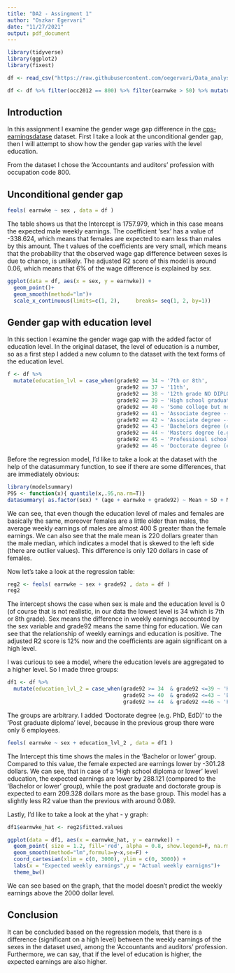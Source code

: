 ```yaml
---
title: "DA2 - Assingment 1" 
author: "Oszkar Egervari"
date: "11/27/2021"
output: pdf_document
---
```


```r
library(tidyverse)
library(ggplot2)
library(fixest)

df <- read_csv("https://raw.githubusercontent.com/oegervari/Data_analysis_2/main/data/morg-2014-emp.csv")

df <- df %>% filter(occ2012 == 800) %>% filter(earnwke > 50) %>% mutate(occupation = 'Accountants and auditors')

```

## Introduction

In this assignment I examine the gender wage gap difference in the [cps-earningsdatase](https://osf.io/g8p9j/) dataset. First I take a look at the unconditional gender gap, then I will attempt to show how the gender gap varies with the level education.

From the dataset I chose the 'Accountants and auditors' profession with occupation code 800.


## Unconditional gender gap

```r
feols( earnwke ~ sex , data = df )
```

The table shows us that the Intercept is 1757.979, which in this case means the expected male weekly earnings. The coefficient 'sex' has a value of -338.624, which means that females are expected to earn less than males by this amount. The t values of the coefficients are very small, which means that the probability that the observed wage gap difference between sexes is due to chance, is unlikely. 
The adjusted R2 score of this model is around 0.06, which means that 6% of the wage difference is explained by sex.

```r
ggplot(data = df, aes(x = sex, y = earnwke)) +
  geom_point()+ 
  geom_smooth(method="lm")+
  scale_x_continuous(limits=c(1, 2),     breaks= seq(1, 2, by=1))
```

## Gender gap with education level

In this section I examine the gender wage gap with the added factor of education level. In the original dataset, the level of education is a number, so as a first step I added a new column to the dataset with the text forms of the education level.

```r
f <- df %>% 
  mutate(education_lvl = case_when(grade92 == 34 ~ '7th or 8th',
                                   grade92 == 37 ~ '11th',
                                   grade92 == 38 ~ '12th grade NO DIPLOMA',
                                   grade92 == 39 ~ 'High school graduate, diploma or GED',
                                   grade92 == 40 ~ 'Some college but no degree',
                                   grade92 == 41 ~ 'Associate degree -- occupational/vocational',
                                   grade92 == 42 ~ 'Associate degree -- academic program',
                                   grade92 == 43 ~ 'Bachelors degree (e.g. BA,AB,BS)',
                                   grade92 == 44 ~ 'Masters degree (e.g. MA,MS,MEng,Med,MSW,MBA)',
                                   grade92 == 45 ~ 'Professional school deg. (e.g. MD,DDS,DVM,LLB,JD)',
                                   grade92 == 46 ~ 'Doctorate degree (e.g. PhD, EdD)'))
```

Before the regression model, I'd like to take a look at the dataset with the help of the datasummary function, to see if there are some differences, that are immediately obvious:

```r
library(modelsummary)
P95 <- function(x){ quantile(x,.95,na.rm=T)}
datasummary( as.factor(sex) * (age + earnwke + grade92) ~ Mean + SD + Min + Max + Median + P95 + N , data = df )
```

We can see, that even though the education level of males and females are basically the same, moreover females are a little older than males, the average weekly earnings of males are almost 400 $ greater than the female earnings. We can also see that the male mean is 220 dollars greater than the male median, which indicates a model that is skewed to the left side (there are outlier values). This difference is only 120 dollars in case of females.

Now let's take a look at the regression table:

```r
reg2 <- feols( earnwke ~ sex + grade92 , data = df )
reg2
```

The intercept shows the case when sex is male and the education level is 0 (of course that is not realistic, in our data the lowest level is 34 which is 7th or 8th grade). Sex means the difference in weekly earnings accounted by the sex variable and grade92 means the same thing for education. We can see that the relationship of weekly earnings and education is positive. The adjusted R2 score is 12% now and the coefficients are again significant on a high level. 

I was curious to see a model, where the education levels are aggregated to a higher level. So I made three groups:

```r
df1 <- df %>% 
  mutate(education_lvl_2 = case_when(grade92 >= 34  & grade92 <=39 ~ 'High School diploma or lower',
                                     grade92 >= 40  & grade92 <=43 ~ 'Bachelor or lower',
                                     grade92 >= 44  & grade92 <=46 ~ 'Post graduate diploma and Doctorate'))
```

The groups are arbitrary. I added 'Doctorate degree (e.g. PhD, EdD)' to the 'Post graduate diploma' level, because in the previous group there were only 6 employees.

```r
feols( earnwke ~ sex + education_lvl_2 , data = df1 )
```

The Intercept this time shows the males in the 'Bachelor or lower' group. Compared to this value, the female expected are earnings lower by -301.28 dollars. We can see, that in case of a 'High school diploma or lower' level education, the expected earnings are lower by 288.121 (compared to the 'Bachelor or lower' group), while the post graduate and doctorate group is expected to earn 209.328 dollars more as the base group. This model has a slightly less R2 value than the previous with around 0.089. 

Lastly, I'd like to take a look at the yhat - y graph:

```r
df1$earnwke_hat <- reg2$fitted.values

ggplot(data = df1, aes(x = earnwke_hat, y = earnwke)) +
  geom_point( size = 1.2, fill='red', alpha = 0.8, show.legend=F, na.rm = TRUE) + 
  geom_smooth(method="lm",formula=y~x,se=F) +
  coord_cartesian(xlim = c(0, 3000), ylim = c(0, 3000)) +
  labs(x = "Expected weekly earnings",y = "Actual weekly earnigns")+
  theme_bw()
```

We can see based on the graph, that the model doesn't predict the weekly earnings above the 2000 dollar level. 

## Conclusion

It can be concluded based on the regression models, that there is a difference (significant on a high level) between the weekly earnings of the sexes in the dataset used, among the 'Accountants and auditors' profession. Furthermore, we can say, that if the level of education is higher, the expected earnings are also higher.





